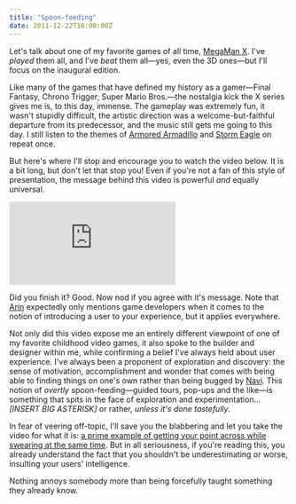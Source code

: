 ```yaml
---
title: "Spoon-feeding"
date: 2011-12-22T16:00:00Z
---
```


Let's talk about one of my favorite games of all time, [MegaMan X][1]. I've *played* them all, and I've *beat* them all—yes, even the 3D ones—but I'll focus on the inaugural edition.

Like many of the games that have defined my history as a gamer—Final Fantasy, Chrono Trigger, Super Mario Bros.—the nostalgia kick the X series gives me is, to this day, immense. The gameplay was extremely fun, it wasn't stupidly difficult, the artistic direction was a welcome-but-faithful departure from its predecessor, and the music still gets me going to this day. I still listen to the themes of [Armored Armadillo][2] and [Storm Eagle][3] on repeat once.

But here's where I'll stop and encourage you to watch the video below. It is a bit long, but don't let that stop you! Even if you're not a fan of this style of presentation, the message behind this video is powerful *and* equally universal.

<div class="embed-container"> <iframe src="http://www.youtube.com/embed/8FpigqfcvlM?hd=1" frameborder="0" allowfullscreen="allowfullscreen"></iframe> </div>

Did you finish it? Good. Now nod if you agree with it's message. Note that [Arin][4] expectedly only mentions game developers when it comes to the notion of introducing a user to your experience, but it applies everywhere.

Not only did this video expose me an entirely different viewpoint of one of my favorite childhood video games, it also spoke to the builder and designer within me, while confirming a belief I've always held about user experience. I've always been a proponent of exploration and discovery: the sense of motivation, accomplishment and wonder that comes with being able to finding things on one's own rather than being bugged by [Navi][6]. This notion of _overtly_ spoon-feeding—guided tours, pop-ups and the like—is something that spits in the face of exploration and experimentation... _[INSERT BIG ASTERISK]_ or rather, _unless it's done tastefully_.

In fear of veering off-topic, I'll save you the blabbering and let you take the video for what it is: [a prime example of getting your point across while swearing at the same time][7]. But in all seriousness, if you're reading this, you already understand the fact that you shouldn't be underestimating or worse, insulting your users' intelligence.

Nothing annoys somebody more than being forcefully taught something they already know.

[1]: http://en.wikipedia.org/wiki/Mega_Man_X_(video_game)
[2]: http://www.youtube.com/watch?v=Ja5QUTlgZ3Y
[3]: http://www.youtube.com/watch?v=1uYeags6JMw
[4]: https://twitter.com/#!/egoraptor
[5]: http://tapbots.com/software/tweetbot/
[6]: http://www.youtube.com/watch?v=lCjyiEOZP44
[7]: http://zachholman.com/posts/swearing/
